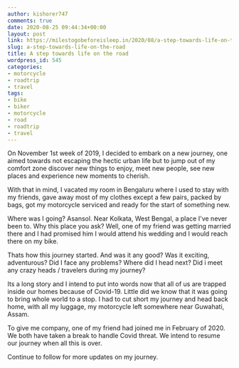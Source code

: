```yaml
---
author: kishorer747
comments: true
date: 2020-08-25 09:44:34+00:00
layout: post
link: https://milestogobeforeisleep.in/2020/08/a-step-towards-life-on-the-road/
slug: a-step-towards-life-on-the-road
title: A step towards life on the road
wordpress_id: 545
categories:
- motorcycle
- roadtrip
- travel
tags:
- bike
- biker
- motorcycle
- road
- roadtrip
- travel
---
```





On November 1st week of 2019, I decided to embark on a new journey, one aimed towards not escaping the hectic urban life but to jump out of my comfort zone discover new things to enjoy, meet new people, see new places and experience new moments to cherish. 







With that in mind, I vacated my room in Bengaluru where I used to stay with my friends, gave away most of my clothes except a few pairs, packed by bags, got my motorcycle serviced and ready for the start of something new.







Where was I going? Asansol. Near Kolkata, West Bengal, a place I've never been to. Why this place you ask? Well, one of my friend was getting married there and I had promised him I would attend his wedding and I would reach there on my bike.







Thats how this journey started. And was it any good? Was it exciting, adventurous? Did I face any problems? Where did I head next? Did i meet any crazy heads / travelers during my journey?







Its a long story and I intend to put into words now that all of us are trapped inside our homes because of Covid-19. Little did we know that it was going to bring whole world to a stop. I had to cut short my journey and head back home, with all my luggage, my motorcycle left somewhere near Guwahati, Assam.







To give me company, one of my friend had joined me in February of 2020. We both have taken a break to handle Covid threat. We intend to resume our journey when all this is over.







Continue to follow for more updates on my journey.



